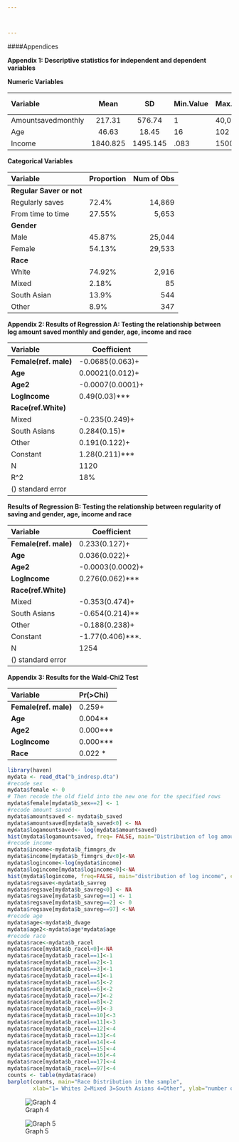 ```yaml
---



---
```


####Appendices

**Appendix 1: Descriptive statistics for independent and dependent variables**

**Numeric Variables**

Variable             Mean      SD     Min.Value    Max.Value   Num of Obs
------------        ------    ------  ------------ ---------   ----------
Amountsavedmonthly  217.31    576.74     1          40,000      18,515 
Age                 46.63      18.45     16           102       54,597  
Income              1840.825  1495.145  .083         15000      22,817

**Categorical Variables**

Variable                  Proportion       Num of Obs
------------              ----------      -----------  
**Regular Saver or not**     
Regularly saves             72.4%            14,869
From time to time           27.55%           5,653
**Gender**
Male                        45.87%           25,044          
Female                      54.13%           29,533
**Race**
White                       74.92%           2,916
Mixed                        2.18%            85
South Asian                  13.9%            544
Other                       8.9%             347


**Appendix 2: Results of Regression A: Testing the relationship between log amount saved monthly and gender, age, income and race**

Variable                  Coefficient       
------------              ----------        
**Female(ref. male)**      -0.0685(0.063)+
**Age**                     0.00021(0.012)+
**Age2**                   -0.0007(0.0001)+ 
**LogIncome**               0.49(0.03)***
**Race(ref.White)**         
Mixed                       -0.235(0.249)+
South Asians                0.284(0.15)*
Other                       0.191(0.122)+
Constant                    1.28(0.211)***
N                           1120
R^2                         18%
() standard error
    

**Results of Regression B: Testing the relationship between regularity of saving and gender, age, income and race**

Variable                  Coefficient       
------------              -----------        
**Female(ref. male)**      0.233(0.127)+
**Age**                    0.036(0.022)+ 
**Age2**                  -0.0003(0.0002)+ 
**LogIncome**              0.276(0.062)***
**Race(ref.White)**         
Mixed                      -0.353(0.474)+ 
South Asians              -0.654(0.214)**
Other                      -0.188(0.238)+
Constant                   -1.77(0.406)***. 
N                           1254
() standard error


**Appendix 3: Results for the Wald-Chi2 Test**

Variable                  Pr(>Chi)       
------------              -----------        
**Female(ref. male)**      0.259+
**Age**                    0.004**
**Age2**                   0.000***
**LogIncome**              0.000***
**Race**                   0.022 *

```r
library(haven)
mydata <- read_dta("b_indresp.dta")
#recode sex
mydata$female <- 0
# Then recode the old field into the new one for the specified rows
mydata$female[mydata$b_sex==2] <- 1
#recode amount saved
mydata$amountsaved <- mydata$b_saved
mydata$amountsaved[mydata$b_saved<0] <- NA
mydata$logamountsaved<- log(mydata$amountsaved)
hist(mydata$logamountsaved, freq= FALSE, main="Distribution of log amount saved", xlab="Log amount saved", col="green")
#recode income
mydata$income<-mydata$b_fimngrs_dv
mydata$income[mydata$b_fimngrs_dv<0]<-NA
mydata$logincome<-log(mydata$income)
mydata$logincome[mydata$logincome<0]<-NA
hist(mydata$logincome, freq=FALSE, main="distribution of log income", col="blue", xlab="Log income")
mydata$regsave<-mydata$b_savreg
mydata$regsave[mydata$b_savreg<0] <- NA
mydata$regsave[mydata$b_savreg==1] <- 1
mydata$regsave[mydata$b_savreg==2] <- 0
mydata$regsave[mydata$b_savreg==97] <-NA
#recode age
mydata$age<-mydata$b_dvage
mydata$age2<-mydata$age*mydata$age
#recode race
mydata$race<-mydata$b_racel
mydata$race[mydata$b_racel<0]<-NA
mydata$race[mydata$b_racel==1]<-1
mydata$race[mydata$b_racel==2]<-1
mydata$race[mydata$b_racel==3]<-1
mydata$race[mydata$b_racel==4]<-1
mydata$race[mydata$b_racel==5]<-2
mydata$race[mydata$b_racel==6]<-2
mydata$race[mydata$b_racel==7]<-2
mydata$race[mydata$b_racel==8]<-2
mydata$race[mydata$b_racel==9]<-3
mydata$race[mydata$b_racel==10]<-3
mydata$race[mydata$b_racel==11]<-3
mydata$race[mydata$b_racel==12]<-4
mydata$race[mydata$b_racel==13]<-4
mydata$race[mydata$b_racel==14]<-4
mydata$race[mydata$b_racel==15]<-4
mydata$race[mydata$b_racel==16]<-4
mydata$race[mydata$b_racel==17]<-4
mydata$race[mydata$b_racel==97]<-4
counts <- table(mydata$race)
barplot(counts, main="Race Distribution in the sample", 
        xlab="1= Whites 2=Mixed 3=South Asians 4=Other", ylab="number of people", col="purple")
```

![Graph 4](/Users/sarahali/Desktop/Final Project/Graph4.png)

![Graph 5](Graph5.png)

  






     


   
   
     

    


